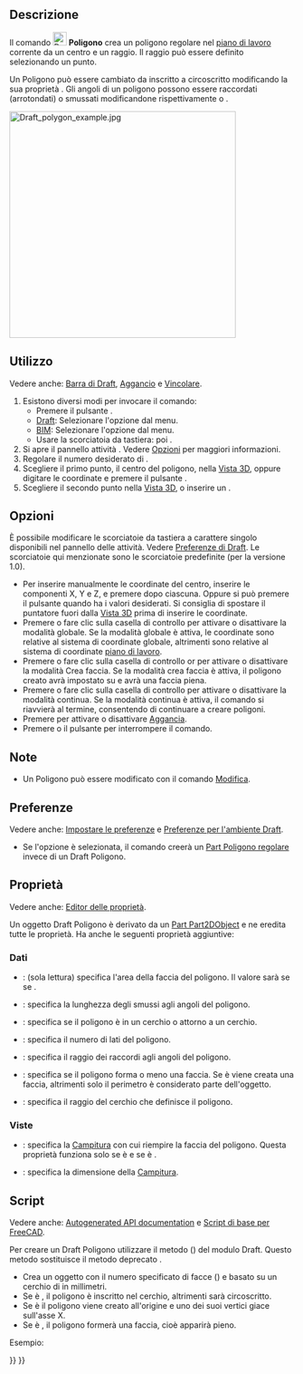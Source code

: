 <languages/>

{{Docnav
|[[Draft_Rectangle/it|Rettangolo]]
|[[Draft_BSpline/it|BSpline]]
|[[Draft_Workbench/it|Draft]]
|IconL=Draft_Rectangle.svg
|IconR=Draft_BSpline.svg
|IconC=Workbench_Draft.svg
}}

{{GuiCommand/it
|Name=Draft Polygon
|Name/it=Draft Poligono
|MenuLocation=Drafting → Poligono<br>2D Drafting → Poligono
|Workbenches=[[Draft_Workbench/it|Draft]], [[BIM_Workbench/it|BIM]]
|Shortcut={{KEY|P}} {{KEY|G}}
|Version=0.7
}}

<span id="Description"></span>
==Descrizione== 

Il comando [[Image:Draft_Polygon.svg|24px]] '''Poligono''' crea un poligono regolare nel [[Draft_SelectPlane/it|piano di lavoro]] corrente da un centro e un raggio. Il raggio può essere definito selezionando un punto.

Un Poligono può essere cambiato da inscritto a circoscritto modificando la sua proprietà {{PropertyData|Draw Mode}}. Gli angoli di un poligono possono essere raccordati (arrotondati) o smussati modificandone rispettivamente {{PropertyData|Fillet Radius}} o {{PropertyData|Chamfer Size}}.

[[Image:Draft_polygon_example.jpg|400px]]
{{Caption|Poligono regolare definito da due punti, centro e raggio}}

<span id="Usage"></span>
==Utilizzo== 

Vedere anche: [[Draft_Tray/it|Barra di Draft]], [[Draft_Snap/it|Aggancio]] e [[Draft_Constrain/it|Vincolare]].

# Esistono diversi modi per invocare il comando:
#* Premere il pulsante {{Button|[[Image:Draft_Polygon.svg|16px]] [[Draft_Polygon/it|Poligono]]}}.
#* [[Draft_Workbench/it|Draft]]: Selezionare l'opzione {{MenuCommand|Drafting → [[Image:Draft_Polygon.svg|16px]] Poligono}} dal menu.
#* [[BIM_Workbench/it|BIM]]: Selezionare l'opzione {{MenuCommand|2D Drafting → [[Image:Draft_Polygon.svg|16px]] Poligono}} dal menu.
#* Usare la scorciatoia da tastiera: {{KEY|P}} poi {{KEY|G}}.
# Si apre il pannello attività {{MenuCommand|Poligono}}. Vedere [[#Options|Opzioni]] per maggiori informazioni.
# Regolare il numero desiderato di {{MenuCommand|Lati}}.
# Scegliere il primo punto, il centro del poligono, nella [[3D_view/it|Vista 3D]], oppure digitare le coordinate e premere il pulsante {{Button|[[Image:Draft_AddPoint.svg|16px]] Inserisci punto}}.
# Scegliere il secondo punto nella [[3D_view/it|Vista 3D]], o inserire un {{MenuCommand|Raggio}}.

<span id="Options"></span>
==Opzioni==

<div class="mw-translate-fuzzy">
È possibile modificare le scorciatoie da tastiera a carattere singolo disponibili nel pannello delle attività. Vedere [[Draft_Preferences/it|Preferenze di Draft]]. Le scorciatoie qui menzionate sono le scorciatoie predefinite (per la versione 1.0).
</div>

* Per inserire manualmente le coordinate del centro, inserire le componenti X, Y e Z, e premere {{KEY|Enter}} dopo ciascuna. Oppure si può premere il pulsante {{Button|[[Image:Draft_AddPoint.svg|16px]] Inserisci punto}} quando ha i valori desiderati. Si consiglia di spostare il puntatore fuori dalla [[3D_view/it|Vista 3D]] prima di inserire le coordinate.
* Premere {{KEY|G}} o fare clic sulla casella di controllo {{MenuCommand|Globale}} per attivare o disattivare la modalità globale. Se la modalità globale è attiva, le coordinate sono relative al sistema di coordinate globale, altrimenti sono relative al sistema di coordinate [[Draft_SelectPlane/it|piano di lavoro]].
* Premere {{KEY|F}} o fare clic sulla casella di controllo {{MenuCommand|Riempito}}{{VersionNoteMinus/it|1.0}} or {{MenuCommand|Crea faccia}}{{VersionNote|1.1}} per attivare o disattivare la modalità Crea faccia. Se la modalità crea faccia è attiva, il poligono creato avrà {{PropertyData|Make Face}} impostato su {{TRUE}} e avrà una faccia piena.
* Premere {{KEY|N}} o fare clic sulla casella di controllo {{MenuCommand|Continua}} per attivare o disattivare la modalità continua. Se la modalità continua è attiva, il comando si riavvierà al termine, consentendo di continuare a creare poligoni.
* Premere {{KEY|S}} per attivare o disattivare [[Draft_Snap/it|Aggancia]].
* Premere {{KEY|Esc}} o il pulsante {{Button|Chiudi}} per interrompere il comando.

<span id="Notes"></span>
==Note==

* Un Poligono può essere modificato con il comando [[Draft_Edit/it|Modifica]].

<span id="Preferences"></span>
==Preferenze==

Vedere anche: [[Preferences_Editor/it|Impostare le preferenze]] e [[Draft_Preferences/it|Preferenze per l'ambiente Draft]].

* Se l'opzione {{MenuCommand|Modifica → Preferenze... → Draft → Generale → Crea primitive della parte se possibile}} è selezionata, il comando creerà un [[Part_RegularPolygon/it|Part Poligono regolare]] invece di un Draft Poligono.

<span id="Properties"></span>
== Proprietà ==

Vedere anche: [[Property_editor/it|Editor delle proprietà]].

Un oggetto Draft Poligono è derivato da un [[Part_Part2DObject/it|Part Part2DObject]] e ne eredita tutte le proprietà. Ha anche le seguenti proprietà aggiuntive:

<span id="Data"></span>
===Dati===

{{TitleProperty|Draft}}

* {{PropertyData|Area|Area}}: (sola lettura) specifica l'area della faccia del poligono. Il valore sarà {{value|0.0}} se {{PropertyData|Make Face}} se {{FALSE}}.
* {{PropertyData|Chamfer Size|Length}}: specifica la lunghezza degli smussi agli angoli del poligono.
* {{PropertyData|Draw Mode|Enumeration}}: specifica se il poligono è {{value|inscritto}} in un cerchio o {{value|circoscritto}} attorno a un cerchio.
* {{PropertyData|Faces Number|Integer}}: specifica il numero di lati del poligono.
* {{PropertyData|Fillet Radius|Length}}: specifica il raggio dei raccordi agli angoli del poligono.
* {{PropertyData|Make Face|Bool}}: specifica se il poligono forma o meno una faccia. Se è {{TRUE}} viene creata una faccia, altrimenti solo il perimetro è considerato parte dell'oggetto.
* {{PropertyData|Radius|Length}}: specifica il raggio del cerchio che definisce il poligono.

<span id="View"></span>
===Viste===

{{TitleProperty|Draft}}

* {{PropertyView|Pattern|Enumeration}}: specifica la [[Draft_Pattern/it|Campitura]] con cui riempire la faccia del poligono. Questa proprietà funziona solo se {{PropertyData|Make Face}} è {{TRUE}} e se {{PropertyView|Display Mode}} è {{value|Flat Lines}}.
* {{PropertyView|Pattern Size|Float}}: specifica la dimensione della [[Draft_Pattern/it|Campitura]].

<span id="Scripting"></span>
==Script==

Vedere anche: [https://freecad.github.io/SourceDoc/ Autogenerated API documentation] e [[FreeCAD Scripting Basics/it|Script di base per FreeCAD]].

Per creare un Draft Poligono utilizzare il metodo {{incode|make_polygon}} ({{Version/it|0.19}}) del modulo Draft. Questo metodo sostituisce il metodo deprecato {{incode|makePolygon}}.

{{Code|code=
polygon = make_polygon(nfaces, radius=1, inscribed=True, placement=None, face=None, support=None)
}}
* Crea un oggetto {{incode|polygon}} con il numero specificato di facce ({{incode|nfaces}}) e basato su un cerchio di {{incode|radius}} in millimetri.
* Se {{incode|inscribed}} è {{incode|True}}, il poligono è inscritto nel cerchio, altrimenti sarà circoscritto.
* Se {{incode|placement}} è {{incode|None}} il poligono viene creato all'origine e uno dei suoi vertici giace sull'asse X.
* Se {{incode|face}} è {{incode|True}}, il poligono formerà una faccia, cioè apparirà pieno.

Esempio:
{{Code|code=
import FreeCAD as App
import Draft

doc = App.newDocument()

polygon1 = Draft.make_polygon(4, radius=500)
polygon2 = Draft.make_polygon(5, radius=750)

zaxis = App.Vector(0, 0, 1)
p3 = App.Vector(1000, 1000, 0)
place3 = App.Placement(p3, App.Rotation(zaxis, 90))

Polygon3 = Draft.make_polygon(6, radius=1450, placement=place3)

doc.recompute()
}}


{{Docnav
|[[Draft_Rectangle/it|Rettangolo]]
|[[Draft_BSpline/it|BSpline]]
|[[Draft_Workbench/it|Draft]]
|IconL=Draft_Rectangle.svg
|IconR=Draft_BSpline.svg
|IconC=Workbench_Draft.svg
}}

{{Draft Tools navi{{#translation:}}}}
{{Userdocnavi{{#translation:}}}}